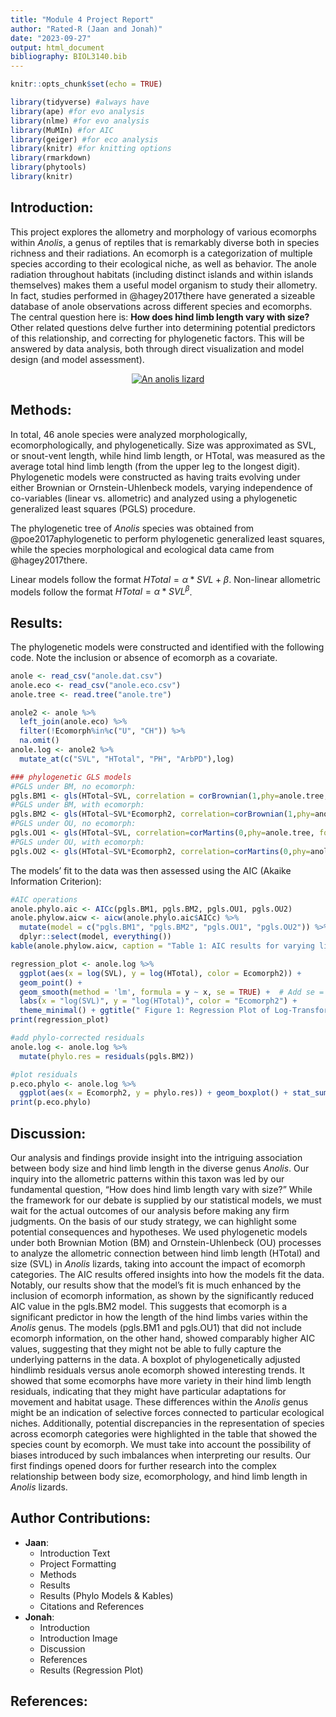 ```yaml
---
title: "Module 4 Project Report"
author: "Rated-R (Jaan and Jonah)"
date: "2023-09-27"
output: html_document
bibliography: BIOL3140.bib
---
```

```r
knitr::opts_chunk$set(echo = TRUE)
```
```r
library(tidyverse) #always have
library(ape) #for evo analysis
library(nlme) #for evo analysis
library(MuMIn) #for AIC
library(geiger) #for eco analysis
library(knitr) #for knitting options
library(rmarkdown)
library(phytools)
library(knitr)
```
## Introduction:
This project explores the allometry and morphology of various ecomorphs within *Anolis*, a genus of reptiles that is remarkably diverse both in species richness and their radiations. An ecomorph is a categorization of multiple species according to their ecological niche, as well as behavior. The anole radiation throughout habitats (including distinct islands and within islands themselves) makes them a useful model organism to study their allometry. In fact, studies performed in @hagey2017there have generated a sizeable database of anole observations across different species and ecomorphs.  
The central question here is: **How does hind limb length vary with size?** Other related questions delve further into determining potential predictors of this relationship, and correcting for phylogenetic factors.
This will be answered by data analysis, both through direct visualization and model design (and model assessment).

<center>
[![An anolis lizard](https://upload.wikimedia.org/wikipedia/commons/thumb/4/4b/Green_anole.jpg/320px-Green_anole.jpg)](https://upload.wikimedia.org/wikipedia/commons/thumb/4/4b/Green_anole.jpg/320px-Green_anole.jpg)
</center>


## Methods:
In total, 46 anole species were analyzed morphologically, ecomorphologically, and phylogenetically. Size was approximated as SVL, or snout-vent length, while hind limb length, or HTotal, was measured as the average total hind limb length (from the upper leg to the longest digit). Phylogenetic models were constructed as having traits evolving under either Brownian or Ornstein-Uhlenbeck models, varying independence of co-variables (linear vs. allometric) and analyzed using a phylogenetic generalized least squares (PGLS) procedure.

The phylogenetic tree of *Anolis* species was obtained from @poe2017aphylogenetic to perform phylogenetic generalized least squares, while the species morphological and ecological data came from @hagey2017there.

Linear models follow the format $HTotal=\alpha*SVL +\beta$.
Non-linear allometric models follow the format $HTotal=\alpha*SVL^\beta$.


## Results:
The phylogenetic models were constructed and identified with the following code. Note the inclusion or absence of ecomorph as a covariate.
```r
anole <- read_csv("anole.dat.csv")
anole.eco <- read_csv("anole.eco.csv")
anole.tree <- read.tree("anole.tre")
```
```r
anole2 <- anole %>%
  left_join(anole.eco) %>%
  filter(!Ecomorph%in%c("U", "CH")) %>%
  na.omit()
anole.log <- anole2 %>%
  mutate_at(c("SVL", "HTotal", "PH", "ArbPD"),log)
```
```r
### phylogenetic GLS models
#PGLS under BM, no ecomorph:
pgls.BM1 <- gls(HTotal~SVL, correlation = corBrownian(1,phy=anole.tree, form=~Species), data=anole.log, method="ML")
#PGLS under BM, with ecomorph:
pgls.BM2 <- gls(HTotal~SVL*Ecomorph2, correlation=corBrownian(1,phy=anole.tree,form=~Species), data=anole.log, method="ML")
#PGLS under OU, no ecomorph:
pgls.OU1 <- gls(HTotal~SVL, correlation=corMartins(0,phy=anole.tree, form=~Species), data=anole.log, method="ML")
#PGLS under OU, with ecomorph:
pgls.OU2 <- gls(HTotal~SVL*Ecomorph2, correlation=corMartins(0,phy=anole.tree, form=~Species), data=anole.log, method="ML")
```

The models' fit to the data was then assessed using the AIC (Akaike Information Criterion):
```r
#AIC operations
anole.phylo.aic <- AICc(pgls.BM1, pgls.BM2, pgls.OU1, pgls.OU2)
anole.phylow.aicw <- aicw(anole.phylo.aic$AICc) %>%
  mutate(model = c("pgls.BM1", "pgls.BM2", "pgls.OU1", "pgls.OU2")) %>%
  dplyr::select(model, everything())
kable(anole.phylow.aicw, caption = "Table 1: AIC results for varying linear or allometric models")
```
```r
regression_plot <- anole.log %>%
  ggplot(aes(x = log(SVL), y = log(HTotal), color = Ecomorph2)) +
  geom_point() +
  geom_smooth(method = 'lm', formula = y ~ x, se = TRUE) +  # Add se = TRUE for shaded CI
  labs(x = "log(SVL)", y = "log(HTotal)", color = "Ecomorph2") +
  theme_minimal() + ggtitle(" Figure 1: Regression Plot of Log-Transformed HTotal vs. SVL Data by Ecomorph")
print(regression_plot)
```

```r
#add phylo-corrected residuals
anole.log <- anole.log %>%
  mutate(phylo.res = residuals(pgls.BM2))
```
```r
#plot residuals
p.eco.phylo <- anole.log %>%
  ggplot(aes(x = Ecomorph2, y = phylo.res)) + geom_boxplot() + stat_summary(fun=mean, geom="point", size=3) + ggtitle("Figure 2: Phylogenetically-Corrected Residuals for Ecomorphs")
print(p.eco.phylo)
```


## Discussion:
Our analysis and findings provide insight into the intriguing association between body size and hind limb length in the diverse genus *Anolis*. Our inquiry into the allometric patterns within this taxon was led by our fundamental question, "How does hind limb length vary with size?" 
While the framework for our debate is supplied by our statistical models, we must wait for the actual outcomes of our analysis before making any firm judgments. On the basis of our study strategy, we can highlight some potential consequences and hypotheses.
We used phylogenetic models under both Brownian Motion (BM) and Ornstein-Uhlenbeck (OU) processes to analyze the allometric connection between hind limb length (HTotal) and size (SVL) in *Anolis* lizards, taking into account the impact of ecomorph categories. The AIC results offered insights into how the models fit the data. Notably, our results show that the model's fit is much enhanced by the inclusion of ecomorph information, as shown by the significantly reduced AIC value in the pgls.BM2 model. This suggests that ecomorph is a significant predictor in how the length of the hind limbs varies within the *Anolis* genus. 
The models (pgls.BM1 and pgls.OU1) that did not include ecomorph information, on the other hand, showed comparably higher AIC values, suggesting that they might not be able to fully capture the underlying patterns in the data. 
A boxplot of phylogenetically adjusted hindlimb residuals versus anole ecomorph showed interesting trends. It showed that some ecomorphs have more variety in their hind limb length residuals, indicating that they might have particular adaptations for movement and habitat usage. These differences within the *Anolis* genus might be an indication of selective forces connected to particular ecological niches. Additionally, potential discrepancies in the representation of species across ecomorph categories were highlighted in the table that showed the species count by ecomorph. We must take into account the possibility of biases introduced by such imbalances when interpreting our results. Our first findings opened doors for further research into the complex relationship between body size, ecomorphology, and hind limb length in *Anolis* lizards.


## Author Contributions:

- **Jaan**:
  - Introduction Text
  - Project Formatting
  - Methods
  - Results
  - Results (Phylo Models & Kables)
  - Citations and References

- **Jonah**:
  - Introduction
  - Introduction Image
  - Discussion
  - References
  - Results (Regression Plot)

## References:
